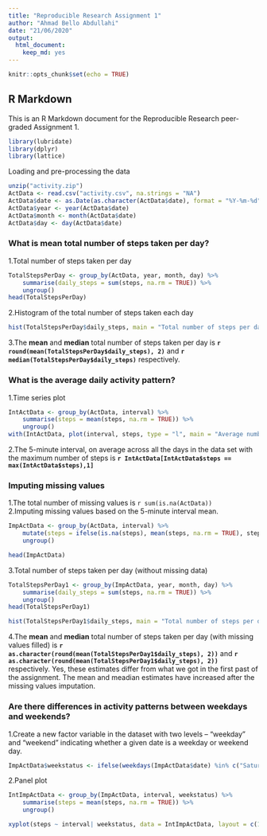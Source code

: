 ```yaml
---
title: "Reproducible Research Assignment 1"
author: "Ahmad Bello Abdullahi"
date: "21/06/2020"
output: 
  html_document: 
    keep_md: yes
---
```


```r
knitr::opts_chunk$set(echo = TRUE)
```

## R Markdown

This is an R Markdown document for the Reproducible Research peer-graded Assignment 1.

```r
library(lubridate)
library(dplyr)
library(lattice)
```

Loading and pre-processing the data
```r
unzip("activity.zip")
ActData <- read.csv("activity.csv", na.strings = "NA")
ActData$date <- as.Date(as.character(ActData$date), format = "%Y-%m-%d")
ActData$year <- year(ActData$date)
ActData$month <- month(ActData$date)
ActData$day <- day(ActData$date)
```

### What is mean total number of steps taken per day?  

1.Total number of steps taken per day
```r
TotalStepsPerDay <- group_by(ActData, year, month, day) %>%
    summarise(daily_steps = sum(steps, na.rm = TRUE)) %>% 
    ungroup()
head(TotalStepsPerDay)
```

2.Histogram of the total number of steps taken each day
```r
hist(TotalStepsPerDay$daily_steps, main = "Total number of steps per day", col = "skyblue", breaks = 10, xlab = "Total number of steps (per day)")
```

3.The **mean** and **median** total number of steps taken per day is **`r round(mean(TotalStepsPerDay$daily_steps), 2)`** and **`r median(TotalStepsPerDay$daily_steps)`** respectively.  

### What is the average daily activity pattern?
1.Time series plot 
```r
IntActData <- group_by(ActData, interval) %>% 
    summarise(steps = mean(steps, na.rm = TRUE)) %>% 
    ungroup()
with(IntActData, plot(interval, steps, type = "l", main = "Average number of steps", xlab = "Average number of steps taken, averaged across all days", ylab = "5-minute interval"))
```   
  
2.The 5-minute interval, on average across all the days in the data set with the maximum number of steps is **`r IntActData[IntActData$steps == max(IntActData$steps),1]`**  

### Imputing missing values  
1.The total number of missing values is `r sum(is.na(ActData))`  
2.Imputing missing values based on the 5-minute interval mean.  
```r
ImpActData <- group_by(ActData, interval) %>% 
    mutate(steps = ifelse(is.na(steps), mean(steps, na.rm = TRUE), steps)) %>% 
    ungroup()
```
  
```r
head(ImpActData)
```
  
3.Total number of steps taken per day (without missing data)  

```r
TotalStepsPerDay1 <- group_by(ImpActData, year, month, day) %>%
    summarise(daily_steps = sum(steps, na.rm = TRUE)) %>% 
    ungroup()
head(TotalStepsPerDay1)
```
  
```r
hist(TotalStepsPerDay1$daily_steps, main = "Total number of steps per day", col = "skyblue", breaks = 10, xlab = "Total number of steps (per day)")
```
  
4.The **mean** and **median** total number of steps taken per day (with missing values filled) is **`r as.character(round(mean(TotalStepsPerDay1$daily_steps), 2))`** and **`r as.character(round(mean(TotalStepsPerDay1$daily_steps), 2))`** respectively. Yes, these estimates differ from what we got in the first past of the assignment. The mean and meadian estimates have increased after the missing values imputation.  

### Are there differences in activity patterns between weekdays and weekends?
  
1.Create a new factor variable in the dataset with two levels – “weekday” and “weekend” indicating whether a given date is a weekday or weekend day.  
```r
ImpActData$weekstatus <- ifelse(weekdays(ImpActData$date) %in% c("Saturday", "Sunday"), "weekend", "weekday")
```  
  
2.Panel plot
```r
IntImpActData <- group_by(ImpActData, interval, weekstatus) %>% 
    summarise(steps = mean(steps, na.rm = TRUE)) %>% 
    ungroup()
```
  
```r
xyplot(steps ~ interval| weekstatus, data = IntImpActData, layout = c(1, 2), type ="l", xlab = "Interval", ylab = "Number of steps")
```
